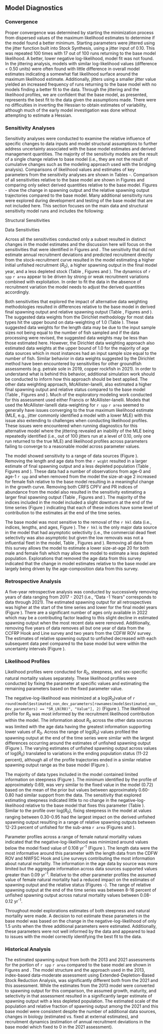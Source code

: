 ## Model Diagnostics

### Convergence

Proper convergence was determined by starting the minimization process from dispersed values of the maximum likelihood estimates to determine if the model found a better minimum. Starting parameters were jittered using the jitter function built into Stock Synthesis, using a jitter input of 0.10. This was repeated 100 times with 17 out of 100 runs returning to the base model likelihood. A better, lower negative log-likelihood, model fit was not found. In the jittering analysis, models with similar log-likelihood values (difference < 0.50 units) were often found with little difference in overall model estimates indicating a somewhat flat likelihood surface around the maximum likelihood estimate. Additionally, jitters using a smaller jitter value yielded an increased frequency of runs returning to the base model with no models finding a better fit to the data. Through the jittering and the likelihood profiles, we are confident that the base model, as presented, represents the best fit to the data given the assumptions made. There were no difficulties in inverting the Hessian to obtain estimates of variability, although much of the early model investigation was done without attempting to estimate a Hessian.

### Sensitivity Analyses {#sensitivities}

Sensitivity analyses were conducted to examine the relative influence of specific changes to data inputs and model structural assumptions to further address uncertainty associated with the base model estimates and derived management quantities. The majority of the sensitivity models are the result of a single change relative to base model (i.e., they are not the result of cumulative changes such as the modeling approach used with the bridging analysis). Comparisons of likelihood values and estimates of key parameters from the sensitivity analyses are shown in Tables \ref{tab:sensitivities-1}-\ref{tab:sensitivities-3}. Comparison of all sensitivities relative to the base model are shown in Figures \ref{fig:sens-structure} and \ref{fig:sens-data} comparing only select derived quantities relative to the base model. Figures \ref{fig:sens-ssb-1}-\ref{fig:sens-depl-3} show the change in spawning output and the relative spawning output trajectories compared to the base model. Many additional sensitivity runs were explored during development and testing of the base model that are not included here. This section focuses on the main data and structural sensitivity model runs and includes the following:

Structural Sensitivities

\begin{enumerate}
   
  \item  Estimate natural mortality ($M$) for each sex.
  
  \item Estimate steepness ($h$).
  
  \item Estimate $M$ for each sex and $h$.
  
  \item Fix recruitment to be equal to the stock-recruitment curve (no recruitment deviations).
  
  \item Set the CPFV selectivity to be asymptotic for the period of 2004-2022.
  
  \item Add growth platoons that can account for size-dependent survivorship.
  
  \item Remove added variance from all fishery-dependent and -independent indices of abundance (fixed equal to 0.01).
  
  \item Apply Dirichlet data weights.
  
  \item Apply McAllister-Ianelli data weights.

\end{enumerate}

Data Sensitivities

\begin{enumerate}
   
  \item Reduce the PR catch between 1970-1982 to half of the fleet's average catch for that period of time.
  
  \item Eliminate down weighting of the historical CPFV ages (lambda = 1.0).
  
  \item Remove all age data and fix growth at the estimates.
  
  \item Remove the CPFV cooperative collection ages in 2022.
  
  \item Move the CPFV cooperative collection ages to the CPFV fleet and set lambda = 1.0 for CPFV ages.
  
  \item Remove the NWFSC WCGBT survey lengths and ages.
  
  \item Add the NWFSC WCGBT survey index of abundance.
  
  \item Remove all fishery-dependent indices of abundance.
  
  \item Remove the CCFRP Hook and Line survey data (index, lengths, and ages).
  
  \item Remove the CDFW ROV survey data (index and lengths).
  
  \item Remove the NWFSC Hook and Line survey data (index, lengths, and ages).
  
  \item Remove the NWFSC Hook and Line survey age data only.
  
  \item Remove the NWFSC Hook and Line survey length and age data (retain only the index of abundance).
  
  \item Move NWFSC Hook and Line survey data prior to the sampling expansion to include CCAs in 2014 to be associated with the Pearson Research Cooperative Collection growth fleet. This approach has been applied in other assessments where the expansion into the CCA were thought to impact the size and age of fish being encountered by the survey. 
  
  \item Remove the NWFSC Hook and Line survey index of abundance (retain the lengths and ages).
  
  \item Remove the NWFSC Hook and Line, CCFRP Hook and Line, and CDFW ROV survey data (indices, lengths, and ages).

\end{enumerate}

Across all the sensitivities conducted only a subset resulted in distinct changes in the model estimates and the discussion here will focus on the sensitivities that were identified in Figures \ref{fig:sens-structure} and \ref{fig:sens-data}. The sensitivity that did not estimate annual recruitment deviations and predicted recruitment directly from the stock-recruitment curve resulted in the model estimating a higher initial unfished recruitment ($R_0$), a higher spawning output in the final model year, and a less depleted stock (Table \ref{tab:sensitivities-1}, Figures \ref{fig:sens-ssb-1} and \ref{fig:sens-depl-1}). The dynamics of `r spp` `r area` appear to be driven by strong or weak recruitment variations combined with exploitation. In order to fit the data in the absence of recruitment variation the model needs to adjust the derived quantities accordingly.  

Both sensitivities that explored the impact of alternative data weighting methodologies resulted in differences relative to the base model in derived final spawning output and relative spawning output (Table \ref{tab:sensitivities-1}, Figures \ref{fig:sens-ssb-1} and \ref{fig:sens-depl-1}). The suggested data weights from the Dirichlet methodology for most data types hit the upper bound on data-weighting of 1.0 (Table \ref{tab:dw}). These suggested data weights for the length data may be due to the input sample sizes not being equal to the number of fish sampled and if the data processing were revised, the suggested data weights may be less than those estimated here. However, the Dirichlet data weighting approach also estimated data weights at the upper bound of 1.0 for the majority of age data sources which in most instances had an input sample size equal to the number of fish. Similar behavior in data weights suggested by the Dirichlet method have been encountered by sensitivities for other groundfish assessments (e.g. petrale sole in 2019, copper rockfish in 2021). In order to understand what is behind this behavior, additional simulation work should be conducted to inform how this approach should be best applied. The other data weighting approach, McAllister-Ianelli, also estimated a higher final spawning output and relative status compared to the base model (Table \ref{tab:sensitivities-1}, Figures \ref{fig:sens-ssb-1} and \ref{fig:sens-depl-1}). Much of the exploratory modeling work conducted for this assessment used either Francis or McAllister-Ianelli. Models that used the McAllister-Ianelli data-weighting for `r spp` `r area` seemed to generally have issues converging to the true maximum likelihood estimate (MLE, e.g., jitter commonly identified a model with a lower MLE) with this issue also extending to challenges when conducting likelihood profiles. These issues were encountered when running diagnostics for this alternative model where the jittering revealed an inability of the MLE being repeatedly identified (i.e., out of 100 jitters run at a level of 0.10, only one run returned to the true MLE) and likelihood profiles across parameters failing to converge to a reasonable model across parameter values.

The model showed sensitivity to a range of data sources (Figure \ref{fig:sens-data}). Removing the length and age data from the `r wcgbt` resulted in a larger estimate of final spawning output and a less depleted population (Table \ref{tab:sensitivities-2}, Figures \ref{fig:sens-ssb-2} and \ref{fig:sens-depl-2}). These data had a number of observations from age-0 and age-1 `r spp` and when removed from the model the size-at-age 2 increased for female fish relative to the base model resulting in a meaningful change in the growth curve. Removing both CRFS CPFV and PR indices of abundance from the model also resulted in the sensitivity estimating a larger final spawning  output (Table \ref{tab:sensitivities-2}, Figures \ref{fig:sens-ssb-2} and \ref{fig:sens-depl-2}). The majority of the indices included in the model included a slight downturn at the end of the time series (Figure \ref{fig:stand-cpue}) indicating that each of these indices have some level of contribution to the estimates at the end of the time series.  

The base model was most sensitive to the removal of the `r hkl` data (i.e., indices, lengths, and ages, Figure \ref{fig:sens-data}). The `r hkl` is the only major data source in the model that had asymptotic selectivity (i.e., the commercial dead fleet selectivity was also asymptotic but given the low removals was not a influential fleet in the model, Table \ref{tab:sensitivities-3}, Figures \ref{fig:sens-ssb-3} and \ref{fig:sens-depl-3}). Removing all data from this survey allows the model to estimate a lower size-at-age 20 for both male and female fish which may allow the model to estimate a less depleted population. Explorations that removed the age data from this survey indicated that the change in model estimates relative to the base model are largely being driven by the age-composition data from this survey. 

### Retrospective Analysis

A five-year retrospective analysis was conducted by successively removing years of data ranging from 2017 - 2021 (i.e., “Data -1 Years” corresponds to data through 2021). The estimated spawning output for all retrospectives was higher at the start of the time series and lower for the final model years (Figure \ref{fig:retro-ssb}). There are a significant number of ages only available in 2022 which may be a contributing factor leading to this slight decline in estimated spawning output when the most recent data were removed. Additionally, removing five years of data removes all but one year of data from the CCFRP Hook and Line survey and two years from the CDFW ROV survey. The estimates of relative spawning output to unfished decreased with each subsequent data peel compared to the base model but were within the uncertainty intervals  (Figure \ref{fig:retro-depl}).

### Likelihood Profiles

Likelihood profiles were conducted for $R_0$, steepness, and sex-specific natural mortality values separately. These likelihood profiles were conducted by fixing the parameter at specific values and estimating the remaining parameters based on the fixed parameter value.

The negative-log-likelihood was minimized at a log($R_0$)value of `r round(model$estimated_non_dev_parameters[rownames(model$estimated_non_dev_parameters) == "SR_LN(R0)", "Value"], 2)` (Figure \ref{fig:r0-profile}). The likelihood profile for $R_0$ was most informed by the recruitment likelihood contribution within the model. The information about $R_0$ across the other data sources was limited with the age data having the greatest information supporting lower values of $R_0$. Across the range of log($R_0$) values profiled the spawning output at the end of the time series were similar with the largest differences occurring around the estimates of unfished spawning output (Figure \ref{fig:r0-ssb}). The varying estimates of unfished spawning output across values of log($R_0$) translated to variations in the ending population status (11-22 percent), although all of the profile trajectories ended in a similar relative spawning output range as the base model (Figure \ref{fig:r0-depl}).  

The majority of data types included in the model contained limited information on steepness (Figure \ref{fig:h-profile}). The minimum identified by the profile of approximately 0.69, was very similar to the fixed value in the model (0.72) based on the mean of the prior but values between approximately 0.60-0.80 had similar support from the data. The sensitivity that explored estimating steepness indicated little to no change in the negative-log-likelihood relative to the base model that fixes this parameter (Table \ref{tab:sensitivities-1}). Similar to the profile over log($R_0$), fixing steepness in the model at values ranging between 0.30-0.95 had the largest impact on the derived unfished spawning output resulting in a range of relative spawning outputs between 12-23 percent of unfished for the sub-area `r area` (Figures \ref{fig:h-ssb} and \ref{fig:h-depl}).

Parameter profiles across a range of female natural mortality values indicated that the negative-log-likelihood was minimized around values below the model fixed value of 0.108 yr^-1^ (Figure \ref{fig:m-profile}). The length data were the most informative around this parameter with the length data from the CDFW ROV and NWFSC Hook and Line surveys contributing the most information about natural mortality. The information in the age data by source was more limited but the aggregate information across data sources supported values greater than 0.09 yr^-1^. Relative to the other parameter profiles the assumed value of female natural mortality had a reduced impact on the estimates of spawning output and the relative status (Figures \ref{fig:m-ssb}-\ref{fig:m-depl}). The range of relative spawning output at the end of the time series was between 8-16 percent of unfished spawning output across natural mortality values between 0.08-0.12 yr^-1^. 

Throughout model explorations estimates of both steepness and natural mortality were made. A decision to not estimate these parameters in the base model was based on the change in the negative-log-likelihood of only 1.5 units when the three additional parameters were estimated.  Additionally, these parameters were not well informed by the data and appeared to lead to issues with the model correctly identifying the best fit to the data.

### Historical Analysis

The estimated spawning output from both the 2013 and 2021 assessments for the portion of `r spp` `r area` compared to the base model are shown in Figures \ref{fig:comp-assess-sb} and \ref{fig:comp-assess-depl}. The model structure and the approach used in the 2013, index-based data-moderate assessment using Extended-Depletion-Based Stock Reduction Analysis, was significantly different both from the 2021 and this assessment. While the estimates from the 2013 model were converted to spawning output for this comparison, the assumed growth, maturity, and selectivity in that assessment resulted in a significantly larger estimate of spawning output with a less depleted population. The estimated scale of the population and relative fraction of spawning output among the 2021 and this base model were consistent despite the number of additional data sources, changes in biology (estimated vs. fixed at external estimates), and recruitment dynamics (estimation of annual recruitment deviations in the base model which fixed to 0 in the 2021 assessment).    

